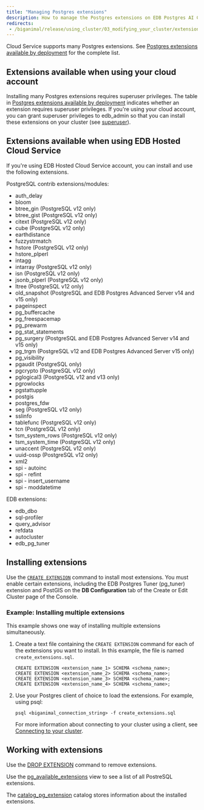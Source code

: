 ```yaml
---
title: "Managing Postgres extensions"
description: How to manage the Postgres extensions on EDB Postgres AI Cloud Service.
redirects: 
 - /biganimal/release/using_cluster/03_modifying_your_cluster/extensions
---
```


Cloud Service supports many Postgres extensions. See [Postgres extensions available by deployment](/pg_extensions/) for the complete list.

## Extensions available when using your cloud account

Installing many Postgres extensions requires superuser privileges. The table in [Postgres extensions available by deployment](/pg_extensions/) indicates whether an extension requires superuser privileges. If you're using your cloud account, you can grant superuser privileges to edb_admin so that you can install these extensions on your cluster (see [superuser](postgres_access/admin_roles/#superuser)). 

## Extensions available when using EDB Hosted Cloud Service

If you're using EDB Hosted Cloud Service account, you can install and use the following extensions. 

PostgreSQL contrib extensions/modules:

-   auth_delay
-   bloom
-   btree_gin (PostgreSQL v12 only)
-   btree_gist (PostgreSQL v12 only)
-   citext (PostgreSQL v12 only)
-   cube (PostgreSQL v12 only) 
-   earthdistance
-   fuzzystrmatch
-   hstore (PostgreSQL v12 only)
-   hstore_plperl
-   intagg
-   intarray (PostgreSQL v12 only)
-   isn (PostgreSQL v12 only)
-   jsonb_plperl (PostgreSQL v12 only)
-   ltree (PostgreSQL v12 only)
-   old_snapshot (PostgreSQL and EDB Postgres Advanced Server v14 and v15 only)
-   pageinspect
-   pg_buffercache
-   pg_freespacemap
-   pg_prewarm
-   pg_stat_statements
-   pg_surgery (PostgreSQL and EDB Postgres Advanced Server v14 and v15 only)
-   pg_trgm (PostgreSQL v12 and EDB Postgres Advanced Server v15 only)
-   pg_visibility
-   pgaudit (PostgreSQL only)
-   pgcrypto (PostgreSQL v12 only)
-   pglogical3 (PostgreSQL v12 and v13 only)
-   pgrowlocks
-   pgstattupple
-   postgis
-   postgres_fdw
-   seg (PostgreSQL v12 only)
-   sslinfo
-   tablefunc (PostgreSQL v12 only)
-   tcn (PostgreSQL v12 only)
-   tsm_system_rows (PostgreSQL v12 only)
-   tsm_system_time (PostgreSQL v12 only)
-   unaccent (PostgreSQL v12 only)
-   uuid-ossp (PostgreSQL v12 only)
-   xml2
-   spi - autoinc
-   spi - refint
-   spi - insert_username
-   spi - moddatetime

EDB extensions:

-   edb_dbo
-   sql-profiler
-   query_advisor
-   refdata
-   autocluster
-   edb_pg_tuner

## Installing extensions

Use the [`CREATE EXTENSION`](https://www.postgresql.org/docs/current/sql-createextension.html) command to install most extensions. You must enable certain extensions, including the EDB Postgres Tuner (pg_tuner) extension and PostGIS on the **DB Configuration** tab of the Create or Edit Cluster page of the Console.

### Example: Installing multiple extensions

This example shows one way of installing multiple extensions simultaneously.

1.  Create a text file containing the `CREATE EXTENSION` command for each of the extensions you want to install. In this example, the file is named `create_extensions.sql`.

    ```text
    CREATE EXTENSION <extension_name_1> SCHEMA <schema_name>;
    CREATE EXTENSION <extension_name_2> SCHEMA <schema_name>;
    CREATE EXTENSION <extension_name_3> SCHEMA <schema_name>;
    CREATE EXTENSION <extension_name_4> SCHEMA <schema_name>;
    ```

2.  Use your Postgres client of choice to load the extensions. For example, using psql:

    ```shell
    psql <biganimal_connection_string> -f create_extensions.sql
    ```

    For more information about connecting to your cluster using a client, see [Connecting to your cluster](connecting_your_cluster/).

## Working with extensions

Use the [DROP EXTENSION](https://www.postgresql.org/docs/current/sql-dropextension.html) command to remove extensions. 

Use the [pg_available_extensions](https://www.postgresql.org/docs/current/view-pg-available-extensions.html) view to see a list of all PostreSQL extensions.

The [catalog_pg_extension](https://www.postgresql.org/docs/current/catalog-pg-extension.html) catalog stores information about the installed extensions. 
